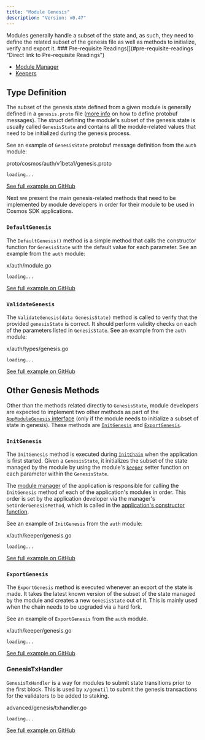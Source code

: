 ```yaml
---
title: "Module Genesis"
description: "Version: v0.47"
---
```


<Note>
  Modules generally handle a subset of the state and, as such, they need to define the related subset of the genesis file as well as methods to initialize, verify and export it.
</Note>

<Note>
  ### Pre-requisite Readings[​](#pre-requisite-readings "Direct link to Pre-requisite Readings")

  * [Module Manager](/v0.47/build/building-modules/module-manager)
  * [Keepers](/v0.47/build/building-modules/keeper)
</Note>

## Type Definition[​](#type-definition "Direct link to Type Definition")

The subset of the genesis state defined from a given module is generally defined in a `genesis.proto` file ([more info](/v0.47/learn/advanced/encoding#gogoproto) on how to define protobuf messages). The struct defining the module's subset of the genesis state is usually called `GenesisState` and contains all the module-related values that need to be initialized during the genesis process.

See an example of `GenesisState` protobuf message definition from the `auth` module:

proto/cosmos/auth/v1beta1/genesis.proto

```
loading...
```

[See full example on GitHub](https://github.com/cosmos/cosmos-sdk/blob/v0.47.0-rc1/proto/cosmos/auth/v1beta1/genesis.proto)

Next we present the main genesis-related methods that need to be implemented by module developers in order for their module to be used in Cosmos SDK applications.

### `DefaultGenesis`[​](#defaultgenesis "Direct link to defaultgenesis")

The `DefaultGenesis()` method is a simple method that calls the constructor function for `GenesisState` with the default value for each parameter. See an example from the `auth` module:

x/auth/module.go

```
loading...
```

[See full example on GitHub](https://github.com/cosmos/cosmos-sdk/blob/v0.47.0-rc1/x/auth/module.go#L55-L59)

### `ValidateGenesis`[​](#validategenesis "Direct link to validategenesis")

The `ValidateGenesis(data GenesisState)` method is called to verify that the provided `genesisState` is correct. It should perform validity checks on each of the parameters listed in `GenesisState`. See an example from the `auth` module:

x/auth/types/genesis.go

```
loading...
```

[See full example on GitHub](https://github.com/cosmos/cosmos-sdk/blob/v0.47.0-rc1/x/auth/types/genesis.go#L61-L74)

## Other Genesis Methods[​](#other-genesis-methods "Direct link to Other Genesis Methods")

Other than the methods related directly to `GenesisState`, module developers are expected to implement two other methods as part of the [`AppModuleGenesis` interface](/v0.47/build/building-modules/module-manager#appmodulegenesis) (only if the module needs to initialize a subset of state in genesis). These methods are [`InitGenesis`](#initgenesis) and [`ExportGenesis`](#exportgenesis).

### `InitGenesis`[​](#initgenesis "Direct link to initgenesis")

The `InitGenesis` method is executed during [`InitChain`](/v0.47/learn/advanced/baseapp#initchain) when the application is first started. Given a `GenesisState`, it initializes the subset of the state managed by the module by using the module's [`keeper`](/v0.47/build/building-modules/keeper) setter function on each parameter within the `GenesisState`.

The [module manager](/v0.47/build/building-modules/module-manager#manager) of the application is responsible for calling the `InitGenesis` method of each of the application's modules in order. This order is set by the application developer via the manager's `SetOrderGenesisMethod`, which is called in the [application's constructor function](/v0.47/learn/beginner/overview-app#constructor-function).

See an example of `InitGenesis` from the `auth` module:

x/auth/keeper/genesis.go

```
loading...
```

[See full example on GitHub](https://github.com/cosmos/cosmos-sdk/blob/v0.47.0-rc1/x/auth/keeper/genesis.go#L8-L35)

### `ExportGenesis`[​](#exportgenesis "Direct link to exportgenesis")

The `ExportGenesis` method is executed whenever an export of the state is made. It takes the latest known version of the subset of the state managed by the module and creates a new `GenesisState` out of it. This is mainly used when the chain needs to be upgraded via a hard fork.

See an example of `ExportGenesis` from the `auth` module.

x/auth/keeper/genesis.go

```
loading...
```

[See full example on GitHub](https://github.com/cosmos/cosmos-sdk/blob/v0.47.0-rc1/x/auth/keeper/genesis.go#L37-L49)

### GenesisTxHandler[​](#genesistxhandler "Direct link to GenesisTxHandler")

`GenesisTxHandler` is a way for modules to submit state transitions prior to the first block. This is used by `x/genutil` to submit the genesis transactions for the validators to be added to staking.

advanced/genesis/txhandler.go

```
loading...
```

[See full example on GitHub](https://github.com/cosmos/cosmos-sdk/blob/v0.47.0-rc1/advanced/genesis/txhandler.go#L3-L6)
